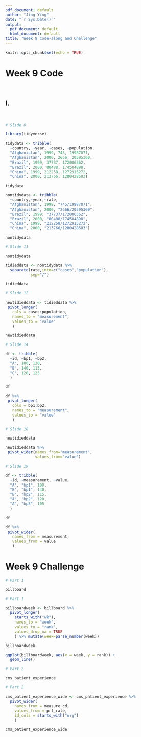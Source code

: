 ---
pdf_document: default
author: "Jing Ying"
date: "`r Sys.Date()`"
output:
  pdf_document: default
  html_document: default
title: "Week 9 Code-along and Challenge"
---

```{r setup, include=FALSE}
knitr::opts_chunk$set(echo = TRUE)
```

# Week 9 Code 
<br>

## I.  
<br>

```{r, eval=TRUE,echo=TRUE}
# Slide 8 

library(tidyverse)

tidydata <- tribble(
  ~country, ~year, ~cases, ~population,
  "Afghanistan", 1999, 745, 19987071,
  "Afghanistan", 2000, 2666, 20595360,
  "Brazil", 1999, 37737, 172006362,
  "Brazil", 2000, 80488, 174504898,
  "China", 1999, 212258, 1272915272,
  "China", 2000, 213766, 1280428583)

tidydata

nontidydata <- tribble(
  ~country,~year,~rate, 
  "Afghanistan", 1999, "745/19987071", 
  "Afghanistan", 2000, "2666/20595360", 
  "Brazil", 1999, "37737/172006362", 
  "Brazil", 2000, "80488/174504898", 
  "China", 1999, "212258/1272915272",
  "China", 2000, "213766/1280428583")

nontidydata

```

```{r, eval=TRUE,echo=TRUE}
# Slide 11 

nontidydata

tidieddata <- nontidydata %>% 
  separate(rate,into=c("cases","population"),
           sep="/")

tidieddata

```

```{r, eval=TRUE,echo=TRUE}
# Slide 12 

newtidieddata <- tidieddata %>%
 pivot_longer(
   cols = cases:population,
   names_to = "measurement",
   values_to = "value"
   )

newtidieddata

```

```{r, eval=TRUE,echo=TRUE}
# Slide 14 

df <- tribble(
  ~id, ~bp1, ~bp2,
  "A", 100, 120,
  "B", 140, 115,
  "C", 120, 125
  )

df

df %>%
 pivot_longer(
   cols = bp1:bp2,
   names_to = "measurement",
   values_to = "value"
   )

```

```{r, eval=TRUE,echo=TRUE}
# Slide 18 

newtidieddata

newtidieddata %>% 
 pivot_wider(names_from="measurement",
             values_from="value")

```

```{r, eval=TRUE,echo=TRUE}
# Slide 19 

df <- tribble(
  ~id, ~measurement, ~value,
  "A", "bp1", 100,
  "B", "bp1", 140,
  "B", "bp2", 115, 
  "A", "bp2", 120,
  "A", "bp3", 105
  )

df

df %>% 
 pivot_wider(
   names_from = measurement,
   values_from = value
   )

```

# Week 9 Challenge

```{r, eval=TRUE,echo=TRUE}
# Part 1

billboard


```

```{r, eval=TRUE,echo=TRUE}
# Part 1

billboardweek <- billboard %>% 
  pivot_longer(
    starts_with("wk"),
    names_to = "week",
    values_to = "rank",
    values_drop_na = TRUE
    ) %>% mutate(week=parse_number(week))

billboardweek

ggplot(billboardweek, aes(x = week, y = rank)) +
  geom_line()

```

```{r, eval=TRUE,echo=TRUE}
# Part 2

cms_patient_experience

```

```{r, eval=TRUE,echo=TRUE}
# Part 2

cms_patient_experience_wide <- cms_patient_experience %>%
  pivot_wider(
    names_from = measure_cd, 
    values_from = prf_rate, 
    id_cols = starts_with("org")
    )

cms_patient_experience_wide

```
